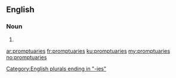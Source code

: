==English==

===Noun===
{{head|en|noun plural form}}

# {{plural of|promptuary|lang=en}}

[[Category:English plurals ending in "-ies"]]

[[ar:promptuaries]]
[[fr:promptuaries]]
[[ku:promptuaries]]
[[my:promptuaries]]
[[no:promptuaries]]